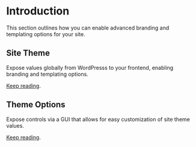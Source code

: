 <Meta title="Site Theme|Site Theme and Theme Options" />

# Introduction
This section outlines how you can enable advanced branding and templating options for your site.

## Site Theme
Expose values globally from WordPresss to your frontend, enabling branding and templating options.

[Keep reading](?path=/docs/site-theme-site-theme-provider--page).

## Theme Options
Expose controls via a GUI that allows for easy customization of site theme values.

[Keep reading](?path=/docs/site-theme-theme-options--page).
